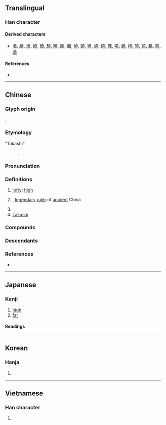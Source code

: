 {{also|尧}}
{{character info}}
==Translingual==
{{Han simplified forms|堯|尭|尧|ex=y}}

===Han character===
{{Han char|rn=32|rad=土|as=09|sn=12|four=40211|canj=GGGU|ids=⿱垚兀}}

====Derived characters====
* [[澆]], [[繞]], [[燒]], [[嬈]], [[僥]], [[驍]], [[曉]], [[饒]], [[顤]], [[嶢]], [[磽]], [[獟]], [[蟯]], [[鐃]], [[蕘]], [[嘵]], [[趬]], [[橈]], [[皢]], [[饒]], [[膮]], [[翹]], [[譊]]

====References====
* {{Han ref|kx=0234.010|dkj=05272|dj=0471.100|hdz=10459.140|uh=582F}}

----

==Chinese==
{{zh-forms|s=尧|alt=垚,尭,𠒖,𡊪,𡋰}}

===Glyph origin===
{{Han etym}}
{{Han compound|垚|兀|ls=ic}}.

===Etymology===
{{rfe|zh}}
;“Takashi”
:{{obor|zh|ja|-}} {{ja-r|尭|^たかし}}.

===Pronunciation===
{{zh-pron
|m=yáo
|m-s=
|c=jiu4
|c-t=
|g=
|h=pfs=ngièu
|j=
|mb=
|md=ngièu
|mn=giâu
|mn-t=ngiao5/ngiou5
|mn-t_note=ngiao5 - Shantou; ngiou5 - Chaozhou
|w=
|x=
|mc=y
|oc=y
|cat=adj,pn
}}

===Definitions===
{{zh-hanzi}}

# {{zh-hg}} [[lofty]]; [[high]]
# {{w|Emperor Yao}}, [[legendary]] [[ruler]] of [[ancient]] China
# {{surname|zh}}
# [[Takashi]] {{gl|a Japanese male given name}}

===Compounds===
{{zh-der|堯舜|堯天舜日}}

===Descendants===
{{CJKV||ぎょう|요}}

===References===
* {{R:twedu|A00786}}

{{zh-cat|Individuals|Japanese male given names}}


----

==Japanese==
{{ja-kanji forms|尭|堯}}

===Kanji===
{{ja-kanji|grade=|rs=土09|shin=尭}}

# [[high]]
# [[far]]

====Readings====
{{ja-readings
|goon=ぎょう
|kanon=ぎょう
|kun=たか-い
}}

----

==Korean==

===Hanja===
{{ko-hanja|hangeul=요|rv=yo|mr=yo}}

# {{rfdef|ko|sort=土09}}

----

==Vietnamese==

===Han character===
{{vi-hantu|[[nghiêu]], [[nghẻo]], [[nghễu]], [[nhao]], [[nhiều]]|rs=土09}}

# {{rfdef|vi|sort=土09}}